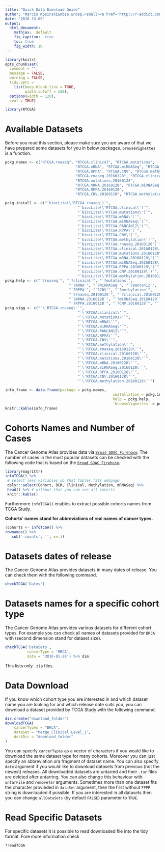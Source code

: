 ```yaml
---
title: "Quick Data Download Guide"
author: "Marcin Kosinski&nbsp;&nbsp;<small><a href='http://r-addict.com'><i class='fa fa-comment'></i></a>&nbsp;&nbsp;<a href='https://stackoverflow.com/users/3857701'><i class='fa fa-stack-overflow'></i></a>&nbsp;&nbsp;<a href='https://github.com/MarcinKosinski'><i class='fa fa-github'></i></a>&nbsp;&nbsp;<a href='mailto:m.p.kosinski@gmail.com'><i class='fa fa-envelope-o'></i></a></small><br>"
date: "2016-18-09"
output:
  html_document:
    mathjax:  default
    fig_caption:  true
    toc: true
    fig_width: 10
---
```


```r
library(knitr)
opts_chunk$set(
  comment = "",
  message = FALSE,
  warning = FALSE,
  tidy.opts = 
    list(keep.blank.line = TRUE,
         width.cutoff = 150),
  options(width = 120),
  eval = TRUE)
```

```r
library(RTCGA)
```

# Available Datasets

Before you read this section, please make sure you are aware of that we have prepared some datasets for you in below packages. `browseVignettes` is a function.

```r
pckg.names <- c("RTCGA.rnaseq", "RTCGA.clinical", "RTCGA.mutations",
								"RTCGA.mRNA", "RTCGA.miRNASeq", "RTCGA.PANCAN12",
								"RTCGA.RPPA", "RTCGA.CNV", "RTCGA.methylation",
								"RTCGA.rnaseq.20160128", "RTCGA.clinical.20160128", 
								"RTCGA.mutations.20160128",
								"RTCGA.mRNA.20160128", "RTCGA.miRNASeq.20160128",
								"RTCGA.RPPA.20160128",
								"RTCGA.CNV.20160128", "RTCGA.methylation.20160128")

pckg.install <- c("`biocLite(\'RTCGA.rnaseq')`",
								 "`biocLite(\'RTCGA.clinical\')`",
								 "`biocLite(\'RTCGA.mutations\')`",
								 "`biocLite(\'RTCGA.mRNA\')`",
								 "`biocLite(\'RTCGA.miRNASeq\')`",
								 "`biocLite(\'RTCGA.PANCAN12\')`",
								 "`biocLite(\'RTCGA.RPPA\')`",
								 "`biocLite(\'RTCGA.CNV\')`",
								 "`biocLite(\'RTCGA.methylation\')`",
								 "`biocLite(\'RTCGA.rnaseq.20160128')`",
								 "`biocLite(\'RTCGA.clinical.20160128\')`",
								 "`biocLite(\'RTCGA.mutations.20160128\')`",
								 "`biocLite(\'RTCGA.mRNA.20160128\')`",
								 "`biocLite(\'RTCGA.miRNASeq.20160128\')`",
								 "`biocLite(\'RTCGA.RPPA.20160128\')`",
								 "`biocLite(\'RTCGA.CNV.20160128\')`",
								 "`biocLite(\'RTCGA.methylation.20160128\')`")
pckg.help <- c("`?rnaseq`", "`?clinical`", "`?mutations`",
							 "`?mRNA`", "`?miRNASeq`", "`?pancan12`",
							 "`?RPPA`", "`?CNV`", "`?methylation`",
							 "`?rnaseq.20160128`", "`?clinical.20160128`", "`?mutations.20160128`",
							 "`?mRNA.20160128`", "`?miRNASeq.20160128`", 
							 "`?RPPA.20160128`", "`?CNV.20160128`", "`?methylation.20160128`")
pckg.vigg <- c("`\'RTCGA.rnaseq\'`",
								 "`\'RTCGA.clinical\'`",
								 "`\'RTCGA.mutations\'`",
								 "`\'RTCGA.mRNA\'`",
								 "`\'RTCGA.miRNASeq\'`",
								 "`\'RTCGA.PANCAN12\'`",
								 "`\'RTCGA.RPPA\'`",
								 "`\'RTCGA.CNV\'`",
								 "`\'RTCGA.methylation\'`",
								 "`\'RTCGA.rnaseq.20160128\'`",
								 "`\'RTCGA.clinical.20160128\'`",
								 "`\'RTCGA.mutations.20160128\'`",
								 "`\'RTCGA.mRNA.20160128\'`",
								 "`\'RTCGA.miRNASeq.20160128\'`",
								 "`\'RTCGA.RPPA.20160128\'`",
								 "`\'RTCGA.CNV.20160128\'`",
								 "`\'RTCGA.methylation.20160128\'`")

info_frame <- data.frame(package = pckg.names,
												 installation = pckg.install,
												 help = pckg.help, 
												 `browseVignettes` = pckg.vigg)	
knitr::kable(info_frame)

```



# Cohorts Names and Number of Cases

The Cancer Genome Atlas provides data via [`Broad GDAC Firehose`](http://gdac.broadinstitute.org/). The number of cases in the most popular datasets can be checked with the following code that is based on the [`Broad GDAC Firehose`](http://gdac.broadinstitute.org/).

```r
library(magrittr)
infoTCGA() %>%
 # select less variables so that tables fits webpage
 dplyr::select(Cohort, BCR, Clinical, Methylation, mRNASeq) %>%
 head() %>% # without that you can see all cohorts
 knitr::kable()
```


Furthermore `infoTCGA()` enables to extract possible cohorts names from TCGA Study. 

**Cohorts' names stand for abbreviations of real names of cancer types.**

```r
(cohorts <- infoTCGA() %>% 
rownames() %>% 
   sub('-counts', '', x=.))
```

# Datasets dates of release

The Cancer Genome Atlas provides datasets in many dates of release. You can check them with the following command.

```r
checkTCGA('Dates')
```

# Datasets names for a specific cohort type

The Cancer Genome Atlas provides various datasets for different cohort types. For example you can check all names of datasets provided for `BRCA` with (second dimension stand for dataset size).

```r
checkTCGA('DataSets',
          cancerType = 'BRCA',
          date = '2016-01-28') %>% dim
```

This lists only `.zip` files.

# Data Download

If you know which cohort type you are interested in and which dataset name you are looking for and which release date suits you, you can download a dataset provided by TCGA Study with the following command.


```r
dir.create("download_folder")
downloadTCGA(
	cancerTypes = "BRCA",
	dataSet = "Merge_Clinical.Level_1",
	destDir = "download_folder"
)
```

You can specify `cancerTypes` as a vector of characters if you would like to download the same dataset type for many cohorts. 
Moreover you can just specify an abbreviation ora fragment of dataset name. 
You can also specify `date` argument if you would like to download datasets from previous (not the newest) releases.
All downloaded datasets are untarred and their `.tar` files are deleted after untarring. You can also change this behaviour with `untarFile` and `removeTar` arguments. Sometimes more than one dataset fits the character provieded in `dataSet` argument, then the first without `FPPP` string is downloaded if possible. If you are interested in all datasets then you can change `allDataSets` (by default `FALSE`) parameter to `TRUE`.


# Read Specific Datasets

For specific datasets it is possible to read downloaded file into the tidy format. Fore more information check
```r
?readTCGA
```

